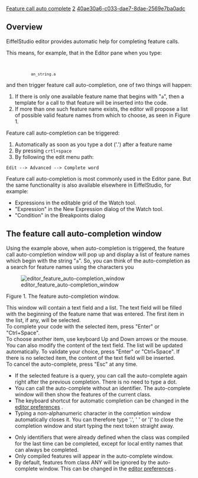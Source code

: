 [[Property:title|Feature call auto complete]]
[[Property:weight|2]]
[[Property:uuid|40ae30a6-c033-dae7-8dae-2569e7ba0adc]]
==Overview==

EiffelStudio editor provides automatic help for completing feature calls. 

This means, for example, that in the Editor pane when you type:
<code>
            an_string.a</code> 
and then trigger feature call auto-completion, one of two things will happen:
# If there is only one available feature name that begins with "<code>a</code>", then a template for a call to that feature will be inserted into the code.
# If more than one such feature name exists, the editor will propose a list of possible valid feature names from which to choose, as seen in Figure 1.

Feature call auto-completion can be triggered:

# Automatically as soon as you type a dot ('.') after a feature name
# By pressing <code>crtl+space</code> 
# By following the edit menu path:

<code lang="text">
Edit --> Advanced --> Complete word
</code>


Feature call auto-completion is most commonly used in the Editor pane. But the same functionality is also available elsewhere in EiffelStudio, for example:

* Expressions in the editable grid of the Watch tool.
* "Expression" in the New Expression dialog of the Watch tool.
* "Condition" in the Breakpoints dialog


==The feature call auto-completion window==

Using the example above, when auto-completion is triggered, the feature call auto-completion window will pop up and display a list of feature names which begin with the string "<code>a</code>". So, you can think of the auto-completion as a search for feature names using the characters you


[[Image:editor feature auto-completion window]]  

Figure 1. The feature auto-completion window.


This window will contain a text field and a list. The text field will be filled with the beginning of the feature name that was entered. The first item in the list, if any, will be selected. <br/>
To complete your code with the selected item, press "Enter" or "Ctrl+Space". <br/>
To choose another item, use keyboard Up and Down arrows or the mouse. You can also modify the content of the text field. The list will be updated automatically. To validate your choice, press "Enter" or "Ctrl+Space". If there is no selected item, the content of the text field will be inserted. <br/>
To cancel the auto-complete, press "Esc" at any time. 

{{tip|The following tips can help you get the most out of feature call automatic completion: }}
* If the selected feature is a query, you can call the auto-complete again right after the previous completion. There is no need to type a dot.
* You can call the auto-complete without an identifier. The auto-complete window will then show the features of the current class.
* The keyboard shortcut for automatic completion can be changed in the [[Keyboard shortcuts preferences|editor preferences]] . 
* Typing a non-alphanumeric character in the completion window automatically closes it. You can therefore type '.', ' ' or '(' to close the completion window and start typing the next token straight away.

{{note|There are just a few more things you should know about feature call automatic completion: }}
* Only identifiers that were already defined when the class was compiled for the last time can be completed, except for local entity names that can always be completed.
* Only compiled features will appear in the auto-complete window.
* By default, features from class ANY will be ignored by the auto-complete window. This can be changed in the [[General Editor Preferences|editor preferences]] . 




